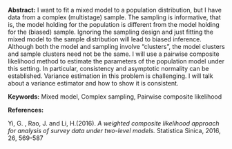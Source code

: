 <span>**Abstract:**</span> I want to fit a mixed model to a population
distribution, but I have data from a complex (multistage) sample. The
sampling is informative, that is, the model holding for the population
is different from the model holding for the (biased) sample. Ignoring
the sampling design and just fitting the mixed model to the sample
distribution will lead to biased inference. Although both the model and
sampling involve “clusters”, the model clusters and sample clusters need
not be the same. I will use a pairwise composite likelihood method to
estimate the parameters of the population model under this setting. In
particular, consistency and asymptotic normality can be established.
Variance estimation in this problem is challenging. I will talk about a
variance estimator and how to show it is consistent.

<span>**Keywords:**</span> Mixed model, Complex sampling, Pairwise
composite likelihood

<span>**References:**</span>

Yi, G. , Rao, J. and Li, H.(2016). *A weighted composite likelihood
approach for analysis of survey data under two-level models.* Statistica
Sinica, 2016, 26, 569-587
